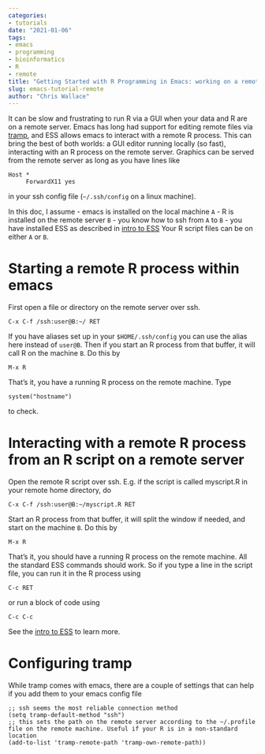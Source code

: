 ```yaml
---
categories: 
- tutorials
date: "2021-01-06"
tags: 
- emacs
- programming
- bioinformatics
- R
- remote
title: "Getting Started with R Programming in Emacs: working on a remote server"
slug: emacs-tutorial-remote
author: "Chris Wallace"
---
```


It can be slow and frustrating to run R via a GUI when your data and R are on a remote server.  Emacs has long had support for editing remote files via [tramp](https://www.gnu.org/software/tramp/), and ESS allows emacs to interact with a remote R process.  This can bring the best of both worlds: a GUI editor running locally (so fast), interacting with an R process on the remote server.  Graphics can be served from the remote server as long as you have lines like 

```
Host *
     ForwardX11 yes
```

in your ssh config file (`~/.ssh/config` on a linux machine).

In this doc, I assume
- emacs is installed on the  local machine `A` 
- R is installed on the  remote  server `B`
- you know how to ssh from `A` to `B`
- you have installed ESS as described in [intro to ESS](https://github.com/ess-intro/presentation-ess-base-install)
Your R script files can be on either `A` or `B`.

# Starting a remote R process within emacs

First open a file or directory on the remote server over ssh. 

`C-x C-f /ssh:user@B:~/ RET`

If you have aliases set up in your `$HOME/.ssh/config` you can use the alias here instead of `user@B`.  Then if you start an R process from that buffer, it will call R on the machine `B`.  Do this by 

`M-x R`

That's it, you have a running R process on the remote machine.  Type

`system("hostname")`

to check.

# Interacting with a remote R process from an R script on a remote server

Open the remote R script over ssh. E.g. if the script is called myscript.R in your remote home directory, do 

`C-x C-f /ssh:user@B:~/myscript.R RET`

Start an R process from that buffer, it will split the window if needed, and start on the machine `B`.  Do this by 

`M-x R`

That's it, you should have a running R process on the remote machine.  All the standard ESS commands should work.  So if you type a line in the script file, you can run it in the R process using 

`C-c RET`

or run a block of code using 

`C-c C-c`

See the [intro to ESS](https://github.com/ess-intro/presentation-ess-base-install) to learn more.

# Configuring tramp

While tramp comes with emacs, there are a couple of settings that can help if you add them to your emacs config file

```
;; ssh seems the most reliable connection method
(setq tramp-default-method "ssh") 
;; this sets the path on the remote server according to the ~/.profile file on the remote machine. Useful if your R is in a non-standard location
(add-to-list 'tramp-remote-path 'tramp-own-remote-path)) 
```
